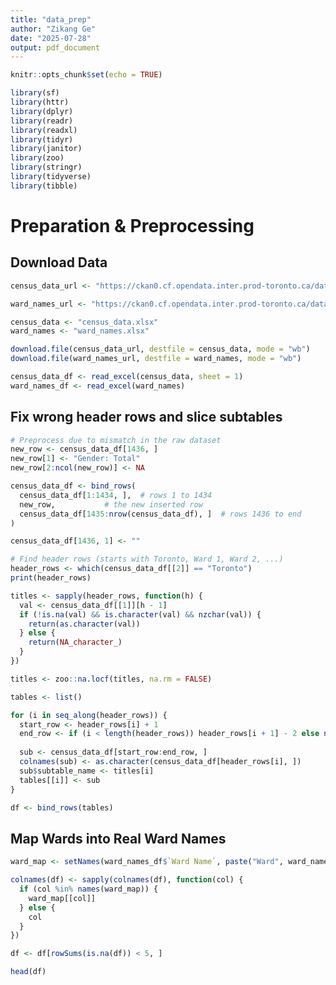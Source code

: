 ```yaml
---
title: "data_prep"
author: "Zikang Ge"
date: "2025-07-28"
output: pdf_document
---
```


```r
knitr::opts_chunk$set(echo = TRUE)
```

```r
library(sf)
library(httr)
library(dplyr)
library(readr)
library(readxl)
library(tidyr)
library(janitor)
library(zoo)
library(stringr)
library(tidyverse)
library(tibble)
```

# Preparation & Preprocessing
## Download Data
```r
census_data_url <- "https://ckan0.cf.opendata.inter.prod-toronto.ca/dataset/6678e1a6-d25f-4dff-b2b7-aa8f042bc2eb/resource/16a31e1d-b4d9-4cf0-b5b3-2e3937cb4121/download/2023-WardProfiles-2011-2021-CensusData.xlsx"

ward_names_url <- "https://ckan0.cf.opendata.inter.prod-toronto.ca/dataset/6678e1a6-d25f-4dff-b2b7-aa8f042bc2eb/resource/ea4cc466-bd4d-40c6-a616-7abfa9d7398f/download/25-WardNames-Numbers.xlsx"

census_data <- "census_data.xlsx"
ward_names <- "ward_names.xlsx"

download.file(census_data_url, destfile = census_data, mode = "wb")
download.file(ward_names_url, destfile = ward_names, mode = "wb")
```

```r
census_data_df <- read_excel(census_data, sheet = 1)
ward_names_df <- read_excel(ward_names)
```

## Fix wrong header rows and slice subtables
```r
# Preprocess due to mismatch in the raw dataset
new_row <- census_data_df[1436, ]
new_row[1] <- "Gender: Total"
new_row[2:ncol(new_row)] <- NA

census_data_df <- bind_rows(
  census_data_df[1:1434, ],  # rows 1 to 1434
  new_row,           # the new inserted row
  census_data_df[1435:nrow(census_data_df), ]  # rows 1436 to end
)

census_data_df[1436, 1] <- ""
```

```r
# Find header rows (starts with Toronto, Ward 1, Ward 2, ...)
header_rows <- which(census_data_df[[2]] == "Toronto")
print(header_rows)

titles <- sapply(header_rows, function(h) {
  val <- census_data_df[[1]][h - 1]
  if (!is.na(val) && is.character(val) && nzchar(val)) {
    return(as.character(val))
  } else {
    return(NA_character_)
  }
})

titles <- zoo::na.locf(titles, na.rm = FALSE)
```

```r
tables <- list()

for (i in seq_along(header_rows)) {
  start_row <- header_rows[i] + 1
  end_row <- if (i < length(header_rows)) header_rows[i + 1] - 2 else nrow(census_data_df)
  
  sub <- census_data_df[start_row:end_row, ]
  colnames(sub) <- as.character(census_data_df[header_rows[i], ])
  sub$subtable_name <- titles[i]
  tables[[i]] <- sub
}

df <- bind_rows(tables)
```

## Map Wards into Real Ward Names
```r
ward_map <- setNames(ward_names_df$`Ward Name`, paste("Ward", ward_names_df$`Ward Number`))

colnames(df) <- sapply(colnames(df), function(col) {
  if (col %in% names(ward_map)) {
    ward_map[[col]]
  } else {
    col
  }
})

df <- df[rowSums(is.na(df)) < 5, ]
```

```r
head(df)
```

